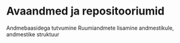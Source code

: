 # Avaandmed ja repositooriumid {#avaandmed}

Andmebaasidega tutvumine
Ruumiandmete lisamine andmestikule, andmestike struktuur
